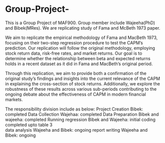# Group-Project-
This is a Group Project of MAF900. Group member include Wajeeha(PhD) and Bibek(MRes). We are replicating study of Fama and McBeth 1973 paper. 

We aim to replicate the empirical methodology of Fama and MacBeth 1973, focusing on their two-step regression procedure to test the CAPM's prediction. Our replication will follow the original methodology, employing stock return data, risk-free rates, and market returns. Our goal is to determine whether the relationship between beta and expected returns holds in a recent dataset as it did in Fama and MacBeth’s original period.

Through this replication, we aim to provide both a confirmation of the original study’s findings and insights into the current relevance of the CAPM in explaining the cross-section of stock returns. Additionally, we explore the robustness of these results across various sub-periods contributing to the ongoing debate about the effectiveness of CAPM in modern financial markets.


The responsibility division include as below: 
Project Creation Bibek: completed 
Data Collection Wajehaa: completed 
Data Preparation Bibek and wajeeha: completed 
Running regression Bibek and Wajeeha: initial coding completed upto table 3  
data analysis Wajeeha and Bibek: ongoing 
report writing Wajeeha and Bibek: ongoing 
